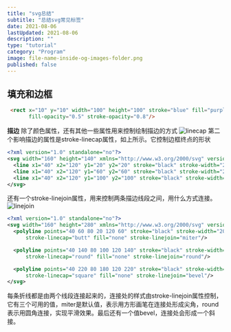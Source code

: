 ```yaml
---
title: "svg总结"
subtitle: "总结svg常见标签"
date: 2021-08-06
lastUpdated: 2021-08-06
description: ""
type: "tutorial"
category: "Program"
image: file-name-inside-og-images-folder.png
published: false
---
```


## 填充和边框

```html
 <rect x="10" y="10" width="100" height="100" stroke="blue" fill="purple"
       fill-opacity="0.5" stroke-opacity="0.8"/>
```
**描边**
除了颜色属性，还有其他一些属性用来控制绘制描边的方式
![linecap](https://developer.mozilla.org/@api/deki/files/355/=SVG_Stroke_Linecap_Example.png)
第二个影响描边的属性是stroke-linecap属性，如上所示。它控制边框终点的形状
```xml
<?xml version="1.0" standalone="no"?>
<svg width="160" height="140" xmlns="http://www.w3.org/2000/svg" version="1.1">
  <line x1="40" x2="120" y1="20" y2="20" stroke="black" stroke-width="20" stroke-linecap="butt"/>
  <line x1="40" x2="120" y1="60" y2="60" stroke="black" stroke-width="20" stroke-linecap="square"/>
  <line x1="40" x2="120" y1="100" y2="100" stroke="black" stroke-width="20" stroke-linecap="round"/>
</svg>
```

还有一个stroke-linejoin属性，用来控制两条描边线段之间，用什么方式连接。
![linejoin](https://developer.mozilla.org/@api/deki/files/356/=SVG_Stroke_Linejoin_Example.png)

```xml
<?xml version="1.0" standalone="no"?>
<svg width="160" height="280" xmlns="http://www.w3.org/2000/svg" version="1.1">
  <polyline points="40 60 80 20 120 60" stroke="black" stroke-width="20"
      stroke-linecap="butt" fill="none" stroke-linejoin="miter"/>

  <polyline points="40 140 80 100 120 140" stroke="black" stroke-width="20"
      stroke-linecap="round" fill="none" stroke-linejoin="round"/>

  <polyline points="40 220 80 180 120 220" stroke="black" stroke-width="20"
      stroke-linecap="square" fill="none" stroke-linejoin="bevel"/>
</svg>
```
每条折线都是由两个线段连接起来的，连接处的样式由stroke-linejoin属性控制，它有三个可用的值，miter是默认值，表示用方形画笔在连接处形成尖角，round表示用圆角连接，实现平滑效果。最后还有一个值bevel，连接处会形成一个斜接。

